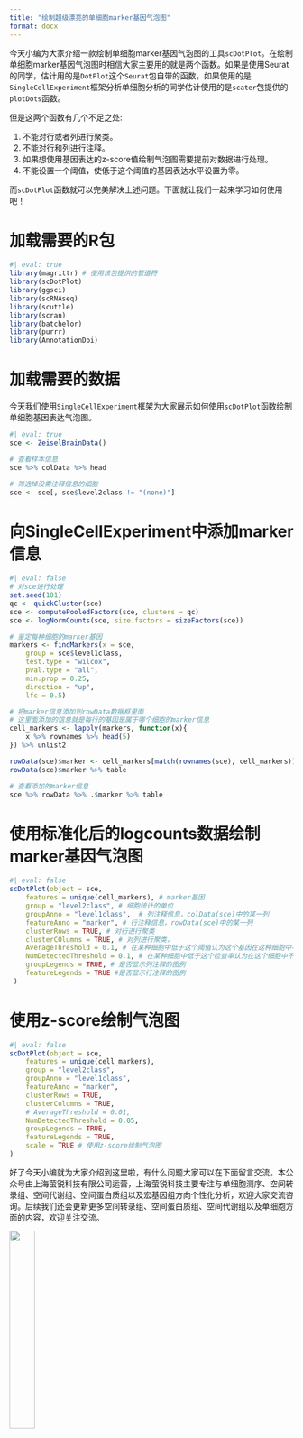 ```yaml
---
title: "绘制超级漂亮的单细胞marker基因气泡图"
format: docx
---
```


今天小编为大家介绍一款绘制单细胞marker基因气泡图的工具`scDotPlot`。在绘制单细胞marker基因气泡图时相信大家主要用的就是两个函数。如果是使用Seurat的同学，估计用的是`DotPlot`这个`Seurat`包自带的函数，如果使用的是`SingleCellExperiment`框架分析单细胞分析的同学估计使用的是`scater`包提供的`plotDots`函数。

但是这两个函数有几个不足之处:  

1. 不能对行或者列进行聚类。  
2. 不能对行和列进行注释。  
3. 如果想使用基因表达的z-score值绘制气泡图需要提前对数据进行处理。  
4. 不能设置一个阈值，使低于这个阈值的基因表达水平设置为零。  

而`scDotPlot`函数就可以完美解决上述问题。下面就让我们一起来学习如何使用吧！  

# 加载需要的R包
```r
#| eval: true
library(magrittr) # 使用该包提供的管道符
library(scDotPlot)
library(ggsci)
library(scRNAseq)
library(scuttle)
library(scran)
library(batchelor)
library(purrr)
library(AnnotationDbi)
```

# 加载需要的数据
今天我们使用`SingleCellExperiment`框架为大家展示如何使用`scDotPlot`函数绘制单细胞基因表达气泡图。

```r
#| eval: true
sce <- ZeiselBrainData()

# 查看样本信息
sce %>% colData %>% head

# 筛选掉没需注释信息的细胞
sce <- sce[, sce$level2class != "(none)"]
```


# 向SingleCellExperiment中添加marker信息
```r
#| eval: false
# 对sce进行处理
set.seed(101)
qc <- quickCluster(sce)
sce <- computePooledFactors(sce, clusters = qc)
sce <- logNormCounts(sce, size.factors = sizeFactors(sce))

# 鉴定每种细胞的marker基因
markers <- findMarkers(x = sce, 
    group = sce$level1class, 
    test.type = "wilcox", 
    pval.type = "all", 
    min.prop = 0.25, 
    direction = "up", 
    lfc = 0.5)

# 把marker信息添加到rowData数据框里面 
# 这里面添加的信息就是每行的基因是属于哪个细胞的marker信息 
cell_markers <- lapply(markers, function(x){
    x %>% rownames %>% head(5)
}) %>% unlist2

rowData(sce)$marker <- cell_markers[match(rownames(sce), cell_markers)] %>% names
rowData(sce)$marker %>% table

# 查看添加的marker信息
sce %>% rowData %>% .$marker %>% table
```

# 使用标准化后的logcounts数据绘制marker基因气泡图
```r
#| eval: false
scDotPlot(object = sce,
    features = unique(cell_markers), # marker基因
    group = "level2class", # 细胞统计的单位
    groupAnno = "level1class",  # 列注释信息，colData(sce)中的某一列
    featureAnno = "marker", # 行注释信息，rowData(sce)中的某一列
    clusterRows = TRUE, # 对行进行聚类
    clusterCOlumns = TRUE, # 对列进行聚类， 
    AverageThreshold = 0.1, # 在某种细胞中低于这个阈值认为这个基因在这种细胞中不表达
    NumDetectedThreshold = 0.1, # 在某种细胞中低于这个检查率认为在这个细胞中不表达
    groupLegends = TRUE, # 是否显示列注释的图例
    featureLegends = TRUE #是否显示行注释的图例
 )
```

# 使用z-score绘制气泡图
```r
#| eval: false
scDotPlot(object = sce, 
    features = unique(cell_markers), 
    group = "level2class", 
    groupAnno = "level1class", 
    featureAnno = "marker", 
    clusterRows = TRUE, 
    clusterColumns = TRUE, 
    # AverageThreshold = 0.01, 
    NumDetectedThreshold = 0.05,
    groupLegends = TRUE, 
    featureLegends = TRUE, 
    scale = TRUE # 使用z-score绘制气泡图
)
```

好了今天小编就为大家介绍到这里啦，有什么问题大家可以在下面留言交流。本公众号由上海萤锐科技有限公司运营，上海萤锐科技主要专注与单细胞测序、空间转录组、空间代谢组、空间蛋白质组以及宏基因组方向个性化分析，欢迎大家交流咨询。后续我们还会更新更多空间转录组、空间蛋白质组、空间代谢组以及单细胞方面的内容，欢迎关注交流。

![](../qrcode_for_gh_67960e695c66_258.jpg){width=30%}
